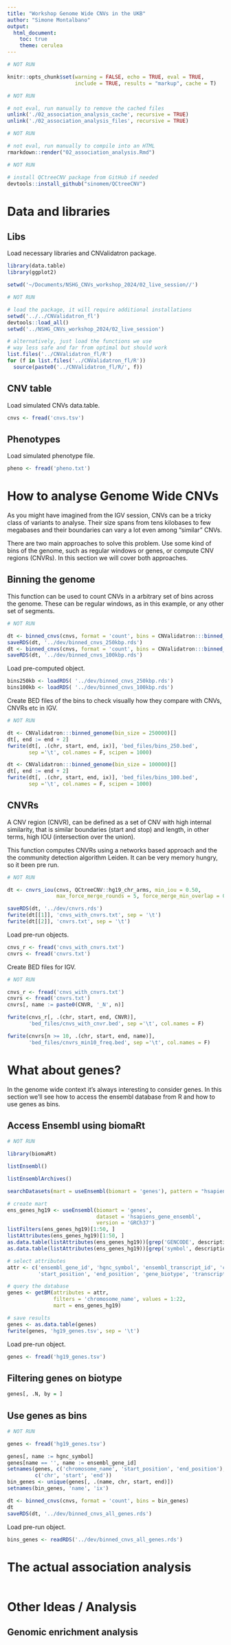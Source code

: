 ```yaml
---
title: "Workshop Genome Wide CNVs in the UKB"
author: "Simone Montalbano"
output:
  html_document:
    toc: true
    theme: cerulea
---
```


```r
# NOT RUN

knitr::opts_chunk$set(warning = FALSE, echo = TRUE, eval = TRUE,
                      include = TRUE, results = "markup", cache = T)
```

```r
# NOT RUN

# not eval, run manually to remove the cached files
unlink('./02_association_analysis_cache', recursive = TRUE)
unlink('./02_association_analysis_files', recursive = TRUE)
```

```r
# NOT RUN

# not eval, run manually to compile into an HTML
rmarkdown::render("02_association_analysis.Rmd")
```


```r
# NOT RUN

# install QCtreeCNV package from GitHub if needed
devtools::install_github("sinomem/QCtreeCNV")
```

# Data and libraries

## Libs

Load necessary libraries and CNValidatron package.

```r
library(data.table)
library(ggplot2)

setwd('~/Documents/NSHG_CNVs_workshop_2024/02_live_session//')
```

```r
# NOT RUN

# load the package, it will require additional installations
setwd('../../CNValidatron_fl')
devtools::load_all()
setwd('../NSHG_CNVs_workshop_2024/02_live_session')

# alternatively, just load the functions we use
# way less safe and far from optimal but should work
list.files('../CNValidatron_fl/R')
for (f in list.files('../CNValidatron_fl/R'))
  source(paste0('../CNValidatron_fl/R/', f))
```


## CNV table

Load simulated CNVs data.table.

```r
cnvs <- fread('cnvs.tsv')
```


## Phenotypes

Load simulated phenotype file.

```r
pheno <- fread('pheno.txt')
```



# How to analyse Genome Wide CNVs

As you might have imagined from the IGV session, CNVs can be a tricky class
of variants to analyse. Their size spans from tens kilobases to few megabases
and their boundaries can vary a lot even among "similar" CNVs.

There are two main approaches to solve this problem. Use some kind of bins of
the genome, such as regular windows or genes, or compute CNV regions (CNVRs).
In this section we will cover both approaches.


## Binning the genome

This function can be used to count CNVs in a arbitrary set of bins across the genome.
These can be regular windows, as in this example, or any other set of segments.

```r
# NOT RUN

dt <- binned_cnvs(cnvs, format = 'count', bins = CNValidatron:::binned_genome(bin_size = 250000))
saveRDS(dt, '../dev/binned_cnvs_250kbp.rds')
dt <- binned_cnvs(cnvs, format = 'count', bins = CNValidatron:::binned_genome(bin_size = 100000))
saveRDS(dt, '../dev/binned_cnvs_100kbp.rds')
```

Load pre-computed object.

```r
bins250kb <- loadRDS( '../dev/binned_cnvs_250kbp.rds')
bins100kb <- loadRDS( '../dev/binned_cnvs_100kbp.rds')
```

Create BED files of the bins to check visually how they compare with CNVs, CNVRs
etc in IGV.

```r
# NOT RUN

dt <- CNValidatron:::binned_genome(bin_size = 250000)[]
dt[, end := end + 2]
fwrite(dt[, .(chr, start, end, ix)], 'bed_files/bins_250.bed',
       sep ='\t', col.names = F, scipen = 1000)

dt <- CNValidatron:::binned_genome(bin_size = 100000)[]
dt[, end := end + 2]
fwrite(dt[, .(chr, start, end, ix)], 'bed_files/bins_100.bed',
       sep ='\t', col.names = F, scipen = 1000)
```


## CNVRs

A CNV region (CNVR), can be defined as a set of CNV with high internal similarity,
that is similar boundaries (start and stop) and length, in other terms, high IOU
(intersection over the union).

This function computes CNVRs using a networks based approach and the the community 
detection algorithm Leiden. It can be very memory hungry, so it been pre run.

```r
# NOT RUN

dt <- cnvrs_iou(cnvs, QCtreeCNV::hg19_chr_arms, min_iou = 0.50,
                max_force_merge_rounds = 5, force_merge_min_overlap = 0.75)

saveRDS(dt, '../dev/cnvrs.rds')
fwrite(dt[[1]], 'cnvs_with_cnvrs.txt', sep = '\t')
fwrite(dt[[2]], 'cnvrs.txt', sep = '\t')
```

Load pre-run objects.

```r
cnvs_r <- fread('cnvs_with_cnvrs.txt')
cnvrs <- fread('cnvrs.txt')
```

Create BED files for IGV.

```r
# NOT RUN

cnvs_r <- fread('cnvs_with_cnvrs.txt')
cnvrs <- fread('cnvrs.txt')
cnvrs[, name := paste0(CNVR, '_N', n)]

fwrite(cnvs_r[, .(chr, start, end, CNVR)],
       'bed_files/cnvs_with_cnvr.bed', sep ='\t', col.names = F)

fwrite(cnvrs[n >= 10, .(chr, start, end, name)],
       'bed_files/cnvrs_min10_freq.bed', sep ='\t', col.names = F)
```



# What about genes?

In the genome wide context it's always interesting to consider genes.
In this section we'll see how to access the ensembl database from R
and how to use genes as bins.

## Access Ensembl using biomaRt

```r
# NOT RUN

library(biomaRt)

listEnsembl()

listEnsemblArchives()

searchDatasets(mart = useEnsembl(biomart = 'genes'), pattern = "hsapiens")

# create mart
ens_genes_hg19 <- useEnsembl(biomart = 'genes',
                             dataset = 'hsapiens_gene_ensembl',
                             version = 'GRCh37')
listFilters(ens_genes_hg19)[1:50, ]
listAttributes(ens_genes_hg19)[1:50, ]
as.data.table(listAttributes(ens_genes_hg19))[grep('GENCODE', description), ]
as.data.table(listAttributes(ens_genes_hg19))[grep('symbol', description), ]

# select attributes
attr <- c('ensembl_gene_id', 'hgnc_symbol', 'ensembl_transcript_id', 'chromosome_name',
          'start_position', 'end_position', 'gene_biotype', 'transcript_biotype', 'uniprotswissprot')

# query the database
genes <- getBM(attributes = attr,
               filters = 'chromosome_name', values = 1:22,
               mart = ens_genes_hg19)

# save results
genes <- as.data.table(genes)
fwrite(genes, 'hg19_genes.tsv', sep = '\t')
```

Load pre-run object.

```r
genes <- fread('hg19_genes.tsv')
```



## Filtering genes on biotype

```r
genes[, .N, by = ]
```


## Use genes as bins

```r
# NOT RUN

genes <- fread('hg19_genes.tsv')

genes[, name := hgnc_symbol]
genes[name == '', name := ensembl_gene_id]
setnames(genes, c('chromosome_name', 'start_position', 'end_position'),
         c('chr', 'start', 'end'))
bin_genes <- unique(genes[, .(name, chr, start, end)])
setnames(bin_genes, 'name', 'ix')

dt <- binned_cnvs(cnvs, format = 'count', bins = bin_genes)
dt
saveRDS(dt, '../dev/binned_cnvs_all_genes.rds')
```

Load pre-run object.

```r
bins_genes <- readRDS('../dev/binned_cnvs_all_genes.rds')
```



# The actual association analysis

```r

```


# Other Ideas / Analysis

## Genomic enrichment analysis

```r

```
